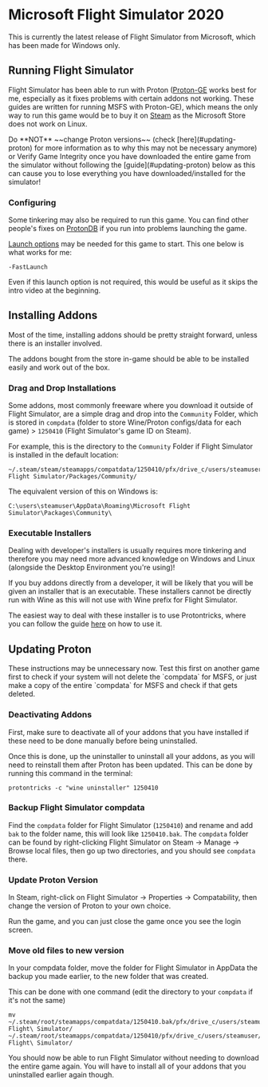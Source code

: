 
# Microsoft Flight Simulator 2020

This is currently the latest release of Flight Simulator from Microsoft, which has been made for Windows only.

## Running Flight Simulator

Flight Simulator has been able to run with Proton
([Proton-GE](https://github.com/GloriousEggroll/proton-ge-custom/tree/master) works best for me,
especially as it fixes problems with certain addons not working. These guides are written for running MSFS
with Proton-GE), which means the only way to run this game would be to buy it on
[Steam](https://store.steampowered.com/app/1250410/Microsoft_Flight_Simulator_40th_Anniversary_Edition/) as the
Microsoft Store does not work on Linux.

<Callout type="error" emoji="⚠️">
  Do **NOT** ~~change Proton versions~~ (check [here](#updating-proton) for more
  information as to why this may not be necessary anymore) or Verify Game
  Integrity once you have downloaded the entire game from the simulator without
  following the [guide](#updating-proton) below as this can cause you to lose
  everything you have downloaded/installed for the simulator!
</Callout>

### Configuring

Some tinkering may also be required to run this game. You can find other people's fixes on
[ProtonDB](https://www.protondb.com/app/1250410) if you run into problems launching the game.

[Launch options](https://help.steampowered.com/en/faqs/view/7D01-D2DD-D75E-2955) may be needed for this game to start.
This one below is what works for me:

```
-FastLaunch
```

Even if this launch option is not required, this would be useful as it skips the intro video at the beginning.

## Installing Addons

Most of the time, installing addons should be pretty straight forward, unless there is an installer involved.

The addons bought from the store in-game should be able to be installed easily and work out of the box.

### Drag and Drop Installations

Some addons, most commonly freeware where you download it outside of Flight Simulator, are a simple drag and drop
into the `Community` Folder, which is stored in `compdata` (folder to store Wine/Proton configs/data for each game) >
`1250410` (Flight Simulator's game ID on Steam).

For example, this is the directory to the `Community` Folder if Flight Simulator is installed in the default location:

```
~/.steam/steam/steamapps/compatdata/1250410/pfx/drive_c/users/steamuser/AppData/Roaming/Microsoft Flight Simulator/Packages/Community/
```

The equivalent version of this on Windows is:

```
C:\users\steamuser\AppData\Roaming\Microsoft Flight Simulator\Packages\Community\
```

### Executable Installers

<Callout type="warning" emoji="⚠️">
  Dealing with developer's installers is usually requires more tinkering and
  therefore you may need more advanced knowledge on Windows and Linux (alongside
  the Desktop Environment you're using)!
</Callout>

If you buy addons directly from a developer, it will be likely that you will be given an installer that is an
executable. These installers cannot be directly run with Wine as this will not use with Wine prefix for Flight
Simulator.

The easiest way to deal with these installer is to use Protontricks, where you can follow the guide
[here](msfs/protontricks) on how to use it.

## Updating Proton

<Callout type="info" emoji="ℹ️">
  These instructions may be unnecessary now. Test this first on another game
  first to check if your system will not delete the `compdata` for MSFS, or just
  make a copy of the entire `compdata` for MSFS and check if that gets deleted.
</Callout>

<Steps>

### Deactivating Addons

First, make sure to deactivate all of your addons that you have installed if these need to be done manually before
being uninstalled.

Once this is done, up the uninstaller to uninstall all your addons, as you will need to reinstall them after Proton has
been updated. This can be done by running this command in the terminal:

```shell copy
protontricks -c "wine uninstaller" 1250410
```

### Backup Flight Simulator compdata

Find the `compdata` folder for Flight Simulator (`1250410`) and rename and add `bak` to the folder name, this will look
like `1250410.bak`. The `compdata` folder can be found by right-clicking Flight Simulator on Steam -> Manage -> Browse
local files, then go up two directories, and you should see `compdata` there.

### Update Proton Version

In Steam, right-click on Flight Simulator -> Properties -> Compatability, then change the version of Proton to your own
choice.

Run the game, and you can just close the game once you see the login screen.

### Move old files to new version

In your compdata folder, move the folder for Flight Simulator in AppData the backup you made earlier, to the new folder
that was created.

This can be done with one command (edit the directory to your `compdata` if it's not the same)

```shell copy
mv ~/.steam/root/steamapps/compatdata/1250410.bak/pfx/drive_c/users/steamuser/AppData/Roaming/Microsoft\ Flight\ Simulator/ ~/.steam/root/steamapps/compatdata/1250410/pfx/drive_c/users/steamuser/AppData/Roaming/Microsoft\ Flight\ Simulator/
```

You should now be able to run Flight Simulator without needing to download the entire game again. You will have to
install all of your addons that you uninstalled earlier again though.

</Steps>
